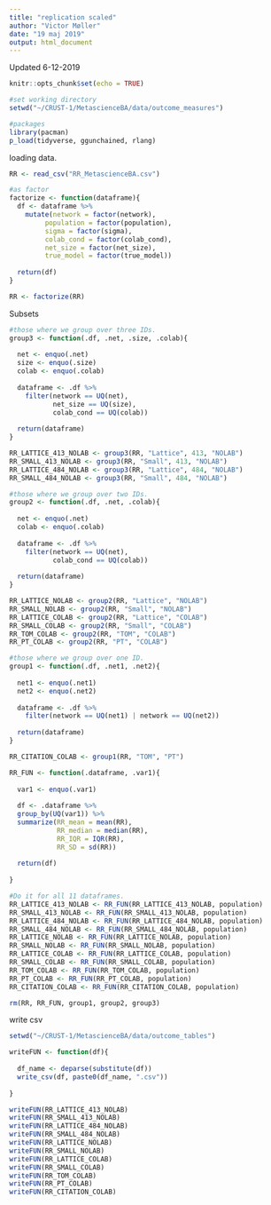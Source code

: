 ```yaml
---
title: "replication scaled"
author: "Victor Møller"
date: "19 maj 2019"
output: html_document
---
```


Updated 6-12-2019

```r
knitr::opts_chunk$set(echo = TRUE)
```

```r
#set working directory
setwd("~/CRUST-1/MetascienceBA/data/outcome_measures")

#packages 
library(pacman)
p_load(tidyverse, ggunchained, rlang) 
```

loading data. 

```r

RR <- read_csv("RR_MetascienceBA.csv")

#as factor
factorize <- function(dataframe){
  df <- dataframe %>%
    mutate(network = factor(network),
         population = factor(population),
         sigma = factor(sigma),
         colab_cond = factor(colab_cond),
         net_size = factor(net_size),
         true_model = factor(true_model))
  
  return(df)
}

RR <- factorize(RR)

```

Subsets

```r

#those where we group over three IDs. 
group3 <- function(.df, .net, .size, .colab){
  
  net <- enquo(.net)
  size <- enquo(.size)
  colab <- enquo(.colab)
  
  dataframe <- .df %>%
    filter(network == UQ(net),
           net_size == UQ(size),
           colab_cond == UQ(colab))
 
  return(dataframe) 
}

RR_LATTICE_413_NOLAB <- group3(RR, "Lattice", 413, "NOLAB")
RR_SMALL_413_NOLAB <- group3(RR, "Small", 413, "NOLAB")
RR_LATTICE_484_NOLAB <- group3(RR, "Lattice", 484, "NOLAB")
RR_SMALL_484_NOLAB <- group3(RR, "Small", 484, "NOLAB")

#those where we group over two IDs. 
group2 <- function(.df, .net, .colab){
  
  net <- enquo(.net)
  colab <- enquo(.colab)
  
  dataframe <- .df %>%
    filter(network == UQ(net),
           colab_cond == UQ(colab))
 
  return(dataframe) 
}

RR_LATTICE_NOLAB <- group2(RR, "Lattice", "NOLAB")
RR_SMALL_NOLAB <- group2(RR, "Small", "NOLAB")
RR_LATTICE_COLAB <- group2(RR, "Lattice", "COLAB")
RR_SMALL_COLAB <- group2(RR, "Small", "COLAB")
RR_TOM_COLAB <- group2(RR, "TOM", "COLAB")
RR_PT_COLAB <- group2(RR, "PT", "COLAB")

#those where we group over one ID.  
group1 <- function(.df, .net1, .net2){
  
  net1 <- enquo(.net1)
  net2 <- enquo(.net2)
  
  dataframe <- .df %>%
    filter(network == UQ(net1) | network == UQ(net2))
 
  return(dataframe) 
}

RR_CITATION_COLAB <- group1(RR, "TOM", "PT")

```

```r
RR_FUN <- function(.dataframe, .var1){
  
  var1 <- enquo(.var1)
  
  df <- .dataframe %>%
  group_by(UQ(var1)) %>%
  summarize(RR_mean = mean(RR),
            RR_median = median(RR),
            RR_IQR = IQR(RR),
            RR_SD = sd(RR))
  
  return(df)
  
}

#Do it for all 11 dataframes. 
RR_LATTICE_413_NOLAB <- RR_FUN(RR_LATTICE_413_NOLAB, population)
RR_SMALL_413_NOLAB <- RR_FUN(RR_SMALL_413_NOLAB, population)
RR_LATTICE_484_NOLAB <- RR_FUN(RR_LATTICE_484_NOLAB, population)
RR_SMALL_484_NOLAB <- RR_FUN(RR_SMALL_484_NOLAB, population)
RR_LATTICE_NOLAB <- RR_FUN(RR_LATTICE_NOLAB, population)
RR_SMALL_NOLAB <- RR_FUN(RR_SMALL_NOLAB, population)
RR_LATTICE_COLAB <- RR_FUN(RR_LATTICE_COLAB, population)
RR_SMALL_COLAB <- RR_FUN(RR_SMALL_COLAB, population)
RR_TOM_COLAB <- RR_FUN(RR_TOM_COLAB, population)
RR_PT_COLAB <- RR_FUN(RR_PT_COLAB, population)
RR_CITATION_COLAB <- RR_FUN(RR_CITATION_COLAB, population)

rm(RR, RR_FUN, group1, group2, group3)
```

write csv 

```r

setwd("~/CRUST-1/MetascienceBA/data/outcome_tables")

writeFUN <- function(df){
  
  df_name <- deparse(substitute(df))
  write_csv(df, paste0(df_name, ".csv"))
  
}

writeFUN(RR_LATTICE_413_NOLAB)
writeFUN(RR_SMALL_413_NOLAB)
writeFUN(RR_LATTICE_484_NOLAB)
writeFUN(RR_SMALL_484_NOLAB)
writeFUN(RR_LATTICE_NOLAB)
writeFUN(RR_SMALL_NOLAB)
writeFUN(RR_LATTICE_COLAB)
writeFUN(RR_SMALL_COLAB)
writeFUN(RR_TOM_COLAB)
writeFUN(RR_PT_COLAB)
writeFUN(RR_CITATION_COLAB)

```


